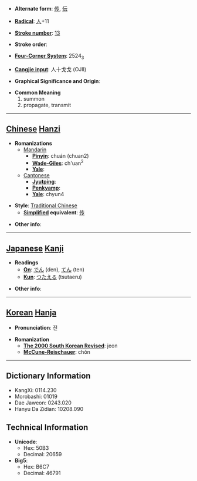 * '''Alternate form''': [[传]], [[伝]]

* '''[[Wiktionary:Chinese radical index| Radical]]''': [[Wiktionary:Chinese radical index 人|人]]+11

* '''[[Wiktionary:Chinese total strokes index|Stroke number]]''': [[Wiktionary:Chinese total strokes index 13|13]]

* '''Stroke order''': 

* '''[[Wiktionary:Chinese four corner index|Four-Corner System]]''': 2524<sub>3</sub>

* '''[[Wiktionary:Chinese Cangjie index|Cangjie input]]''': 人十戈戈 (OJII)

* '''Graphical Significance and Origin''': 

* '''Common Meaning'''
*#summon
*# propagate, transmit


----

== [[Chinese]] [[Hanzi]] ==

* '''Romanizations'''
** [[Mandarin]]
*** '''[[Pinyin]]''': chuán (chuan2)
*** '''[[Wade-Giles]]''': ch'uan<sup>2</sup>
*** '''[[Yale]]''': 
**[[Cantonese]]
***'''[[Jyutping]]''':
***'''[[Penkyamp]]''': 
***'''[[Yale]]''': chyun4

* '''Style''': [[Traditional Chinese]] 
** '''[[Simplified Chinese|Simplified]] equivalent''': [[传]]

* '''Other info''': 

----

== [[Japanese]] [[Kanji]] ==

* '''Readings'''
** '''[[On]]''': [[でん]] (den), [[てん]] (ten)
** '''[[Kun]]''': [[つたえる]] (tsutaeru)

* '''Other info''':  

----

== [[Korean]] [[Hanja]] ==

* '''Pronunciation''': 전

* '''Romanization'''
** '''[[The 2000 South Korean Revised Romanization|The 2000 South Korean Revised]]''': jeon
** '''[[McCune-Reischauer]]''': chŏn

----

== Dictionary Information ==

* KangXi: 0114.230
* Morobashi: 01019
* Dae Jaweon: 0243.020
* Hanyu Da Zidian: 10208.090

== Technical Information ==

* '''Unicode''':
** Hex: 50B3
** Decimal: 20659
* '''Big5''':
** Hex: B6C7
** Decimal: 46791